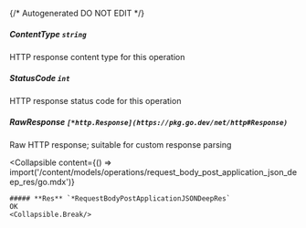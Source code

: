 {/* Autogenerated DO NOT EDIT  */}

##### **ContentType** `string`
HTTP response content type for this operation

##### **StatusCode** `int`
HTTP response status code for this operation

##### **RawResponse** `[*http.Response](https://pkg.go.dev/net/http#Response)`
Raw HTTP response; suitable for custom response parsing

<Collapsible
    content={() => import('/content/models/operations/request_body_post_application_json_deep_res/go.mdx')}
>
    ##### **Res** `*RequestBodyPostApplicationJSONDeepRes`
    OK
    <Collapsible.Break/>
</Collapsible>

